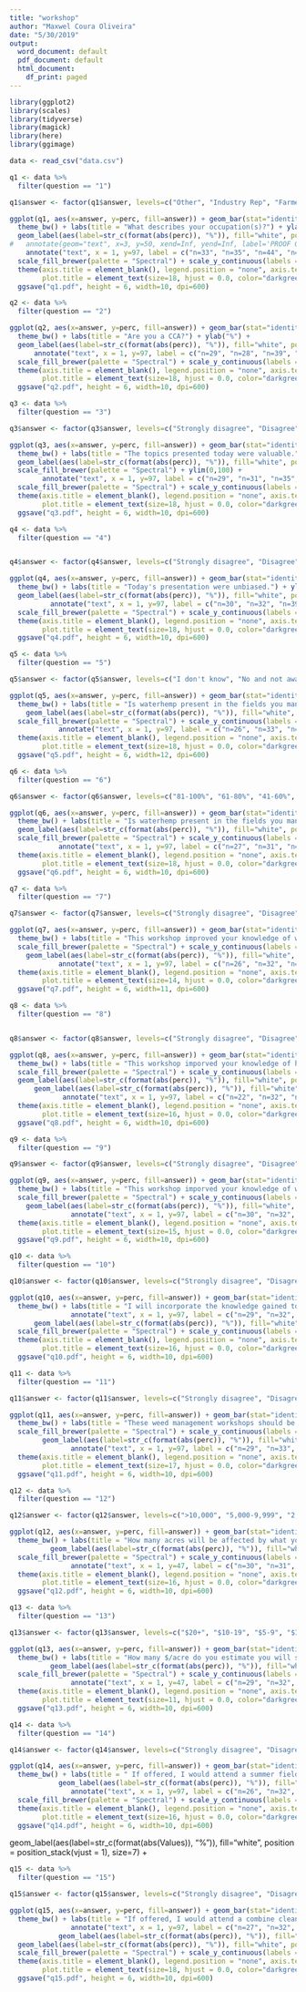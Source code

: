 ```yaml
---
title: "workshop"
author: "Maxwel Coura Oliveira"
date: "5/30/2019"
output:
  word_document: default
  pdf_document: default
  html_document:
    df_print: paged
---
```


```r
library(ggplot2)
library(scales)
library(tidyverse)
library(magick)
library(here)
library(ggimage)
```

```r
data <- read_csv("data.csv")
```


```r
q1 <- data %>% 
  filter(question == "1")

q1$answer <- factor(q1$answer, levels=c("Other", "Industry Rep", "Farmer/producer", "Extension/State/Fed agency", "Agronomist/Crop Advisor"), labels=c("Other", "Industry Rep", "Farmer/producer", "Extension/State/Fed agency", "Agronomist/Crop advisor"))
```

```r
ggplot(q1, aes(x=answer, y=perc, fill=answer)) + geom_bar(stat="identity", width =0.5, color="black") + facet_wrap(~location) + coord_flip() +
  theme_bw() + labs(title = "What describes your occupation(s)?") + ylab("%") +
  geom_label(aes(label=str_c(format(abs(perc)), "%")), fill="white", position = position_stack(vjust = 1), size=3) +
#   annotate(geom="text", x=3, y=50, xend=Inf, yend=Inf, label='PROOF ONLY', color='grey10', angle=45, fontface='bold', size=5, alpha=0.5) +
    annotate("text", x = 1, y=97, label = c("n=33", "n=35", "n=44", "n=36"), size=4) +
  scale_fill_brewer(palette = "Spectral") + scale_y_continuous(labels = function(x) paste0(x, "%"), limits=c(0,100)) +
  theme(axis.title = element_blank(), legend.position = "none", axis.text.x = element_text(size=14), axis.text.y = element_text(size=14), panel.grid = element_blank(), 
        plot.title = element_text(size=18, hjust = 0.0, color="darkgreen", face="bold"), strip.text = element_text(size=14)) +
  ggsave("q1.pdf", height = 6, width=10, dpi=600)
```





```r
q2 <- data %>% 
  filter(question == "2")
```

```r
ggplot(q2, aes(x=answer, y=perc, fill=answer)) + geom_bar(stat="identity", width =0.3, color="black") + facet_wrap(~location) + coord_flip() +
  theme_bw() + labs(title = "Are you a CCA?") + ylab("%") +
  geom_label(aes(label=str_c(format(abs(perc)), "%")), fill="white", position = position_stack(vjust = 1), size=3) +
      annotate("text", x = 1, y=97, label = c("n=29", "n=28", "n=39", "n=26"), size=4) +
  scale_fill_brewer(palette = "Spectral") + scale_y_continuous(labels = function(x) paste0(x, "%"), limits=c(0,100)) +
  theme(axis.title = element_blank(), legend.position = "none", axis.text.x = element_text(size=14), axis.text.y = element_text(size=14), panel.grid = element_blank(), 
        plot.title = element_text(size=18, hjust = 0.0, color="darkgreen", face="bold"), strip.text = element_text(size=14)) +
  ggsave("q2.pdf", height = 6, width=10, dpi=600)
```





```r
q3 <- data %>% 
  filter(question == "3")

q3$answer <- factor(q3$answer, levels=c("Strongly disagree", "Disagree", "Neutral", "Agree", "Strongly agree"), labels=c("Strongly disagree", "Disagree", "Neutral", "Agree", "Strongly agree"))
```

```r
ggplot(q3, aes(x=answer, y=perc, fill=answer)) + geom_bar(stat="identity", width =0.5, color="black") + facet_wrap(~location) + coord_flip() +
  theme_bw() + labs(title = "The topics presented today were valuable.") + ylab("%") +
  geom_label(aes(label=str_c(format(abs(perc)), "%")), fill="white", position = position_stack(vjust = 1), size=3) +
  scale_fill_brewer(palette = "Spectral") + ylim(0,100) +
        annotate("text", x = 1, y=97, label = c("n=29", "n=31", "n=35", "n=26"), size=4) +
  scale_fill_brewer(palette = "Spectral") + scale_y_continuous(labels = function(x) paste0(x, "%"), limits=c(0,100)) +
  theme(axis.title = element_blank(), legend.position = "none", axis.text.x = element_text(size=14), axis.text.y = element_text(size=14), panel.grid = element_blank(), 
        plot.title = element_text(size=18, hjust = 0.0, color="darkgreen", face="bold"), strip.text = element_text(size=14)) +
  ggsave("q3.pdf", height = 6, width=10, dpi=600)
```





```r
q4 <- data %>% 
  filter(question == "4")


q4$answer <- factor(q4$answer, levels=c("Strongly disagree", "Disagree", "Neutral", "Agree", "Strongly agree"), labels=c("Strongly disagree", "Disagree", "Neutral", "Agree", "Strongly agree"))
```

```r
ggplot(q4, aes(x=answer, y=perc, fill=answer)) + geom_bar(stat="identity", width =0.5, color="black") + facet_wrap(~location) + coord_flip() +
  theme_bw() + labs(title = "Today's presentation were unbiased.") + ylab("%") +
  geom_label(aes(label=str_c(format(abs(perc)), "%")), fill="white", position = position_stack(vjust = 1), size=3) +
          annotate("text", x = 1, y=97, label = c("n=30", "n=32", "n=39", "n=27"), size=4) +
  scale_fill_brewer(palette = "Spectral") + scale_y_continuous(labels = function(x) paste0(x, "%"), limits=c(0,100)) +
  theme(axis.title = element_blank(), legend.position = "none", axis.text.x = element_text(size=14), axis.text.y = element_text(size=14), panel.grid = element_blank(), 
        plot.title = element_text(size=18, hjust = 0.0, color="darkgreen", face="bold"), strip.text = element_text(size=14)) +
  ggsave("q4.pdf", height = 6, width=10, dpi=600)
```


```r
q5 <- data %>% 
  filter(question == "5")

q5$answer <- factor(q5$answer, levels=c("I don't know", "No and not aware of any nearby", "No but nearby", "Yes"), labels=c("I don't know", "No and not awere of any nearby", "No but nearby", "Yes"))
```

```r
ggplot(q5, aes(x=answer, y=perc, fill=answer)) + geom_bar(stat="identity", width =0.5, color="black") + facet_wrap(~location) + coord_flip() +
  theme_bw() + labs(title = "Is waterhemp present in the fields you manage/influence?") + ylab("%") +
    geom_label(aes(label=str_c(format(abs(perc)), "%")), fill="white", position = position_stack(vjust = 1), size=3) +
  scale_fill_brewer(palette = "Spectral") + scale_y_continuous(labels = function(x) paste0(x, "%"), limits=c(0,100)) +
            annotate("text", x = 1, y=97, label = c("n=26", "n=33", "n=35", "n=26"), size=4) +
  theme(axis.title = element_blank(), legend.position = "none", axis.text.x = element_text(size=14), axis.text.y = element_text(size=14), panel.grid = element_blank(), 
        plot.title = element_text(size=18, hjust = 0.0, color="darkgreen", face="bold"), strip.text = element_text(size=14)) +
  ggsave("q5.pdf", height = 6, width=12, dpi=600)
```





```r
q6 <- data %>% 
  filter(question == "6")

q6$answer <- factor(q6$answer, levels=c("81-100%", "61-80%", "41-60%", "21-40%", "1-20%", "0%"), labels=c("81-100%", "61-80%", "41-60%", "21-40%", "1-20%", "0%"))
```

```r
ggplot(q6, aes(x=answer, y=perc, fill=answer)) + geom_bar(stat="identity", width =0.5, color="black") + facet_wrap(~location) + coord_flip() +
  theme_bw() + labs(title = "Is waterhemp present in the fields you manage/influence?") + ylab("%") +
  geom_label(aes(label=str_c(format(abs(perc)), "%")), fill="white", position = position_stack(vjust = 1), size=3) +
  scale_fill_brewer(palette = "Spectral") + scale_y_continuous(labels = function(x) paste0(x, "%"), limits=c(0,100)) +
            annotate("text", x = 1, y=97, label = c("n=27", "n=31", "n=39", "n=26"), size=4) +
  theme(axis.title = element_blank(), legend.position = "none", axis.text.x = element_text(size=14), axis.text.y = element_text(size=14), panel.grid = element_blank(), 
        plot.title = element_text(size=18, hjust = 0.0, color="darkgreen", face="bold"), strip.text = element_text(size=14)) +
  ggsave("q6.pdf", height = 6, width=10, dpi=600)
```




```r
q7 <- data %>% 
  filter(question == "7")

q7$answer <- factor(q7$answer, levels=c("Strongly disagree", "Disagree", "Neutral", "Agree", "Strongly agree"), labels=c("Strongly disagree", "Disagree", "Neutral", "Agree", "Strongly agree"))
```

```r
ggplot(q7, aes(x=answer, y=perc, fill=answer)) + geom_bar(stat="identity", width =0.5, color="black") + facet_wrap(~location) + coord_flip() +
  theme_bw() + labs(title = "This workshop improved your knowledge of waterhemp identification, biology, and seed disperseral.") + ylab("%") +
  scale_fill_brewer(palette = "Spectral") + scale_y_continuous(labels = function(x) paste0(x, "%"), limits=c(0,100)) +
    geom_label(aes(label=str_c(format(abs(perc)), "%")), fill="white", position = position_stack(vjust = 1), size=3) +
            annotate("text", x = 1, y=97, label = c("n=26", "n=32", "n=36", "n=26"), size=4) +
  theme(axis.title = element_blank(), legend.position = "none", axis.text.x = element_text(size=14), axis.text.y = element_text(size=14), panel.grid = element_blank(), 
        plot.title = element_text(size=14, hjust = 0.0, color="darkgreen", face="bold"), strip.text = element_text(size=14)) +
  ggsave("q7.pdf", height = 6, width=11, dpi=600)
```






```r
q8 <- data %>% 
  filter(question == "8")


q8$answer <- factor(q8$answer, levels=c("Strongly disagree", "Disagree", "Neutral", "Agree", "Strongly agree"), labels=c("Strongly disagree", "Disagree", "Neutral", "Agree", "Strongly agree"))
```

```r
ggplot(q8, aes(x=answer, y=perc, fill=answer)) + geom_bar(stat="identity", width =0.5, color="black") + facet_wrap(~location) + coord_flip() +
  theme_bw() + labs(title = "This workshop imporved your knowledge of herbicide resistance evolution.") + ylab("%") +
  scale_fill_brewer(palette = "Spectral") + scale_y_continuous(labels = function(x) paste0(x, "%"), limits=c(0,100)) +
  geom_label(aes(label=str_c(format(abs(perc)), "%")), fill="white", position = position_stack(vjust = 1), size=3) +
      geom_label(aes(label=str_c(format(abs(perc)), "%")), fill="white", position = position_stack(vjust = 1), size=3) +
             annotate("text", x = 1, y=97, label = c("n=22", "n=32", "n=32", "n=27"), size=4) +
  theme(axis.title = element_blank(), legend.position = "none", axis.text.x = element_text(size=14), axis.text.y = element_text(size=14), panel.grid = element_blank(), 
        plot.title = element_text(size=16, hjust = 0.0, color="darkgreen", face="bold"), strip.text = element_text(size=14)) +
  ggsave("q8.pdf", height = 6, width=10, dpi=600)
```






```r
q9 <- data %>% 
  filter(question == "9")

q9$answer <- factor(q9$answer, levels=c("Strongly disagree", "Disagree", "Neutral", "Agree", "Strongly agree"), labels=c("Strongly disagree", "Disagree", "Neutral", "Agree", "Strongly agree"))
```

```r
ggplot(q9, aes(x=answer, y=perc, fill=answer)) + geom_bar(stat="identity", width =0.5, color="black") + facet_wrap(~location) + coord_flip() +
  theme_bw() + labs(title = "This workshop imporved your knowledge of waterhemp management in row crops.") + ylab("%") +
  scale_fill_brewer(palette = "Spectral") + scale_y_continuous(labels = function(x) paste0(x, "%"), limits=c(0,100)) +
    geom_label(aes(label=str_c(format(abs(perc)), "%")), fill="white", position = position_stack(vjust = 1), size=3) +
               annotate("text", x = 1, y=97, label = c("n=30", "n=32", "n=32", "n=27"), size=4) +
  theme(axis.title = element_blank(), legend.position = "none", axis.text.x = element_text(size=14), axis.text.y = element_text(size=14), panel.grid = element_blank(), 
        plot.title = element_text(size=15, hjust = 0.0, color="darkgreen", face="bold"), strip.text = element_text(size=14)) +
  ggsave("q9.pdf", height = 6, width=10, dpi=600)
```



```r
q10 <- data %>% 
  filter(question == "10")

q10$answer <- factor(q10$answer, levels=c("Strongly disagree", "Disagree", "Neutral", "Agree", "Strongly agree"), labels=c("Strongly disagree", "Disagree", "Neutral", "Agree", "Strongly agree"))
```


```r
ggplot(q10, aes(x=answer, y=perc, fill=answer)) + geom_bar(stat="identity", width =0.5, color="black") + facet_wrap(~location) + coord_flip() +
  theme_bw() + labs(title = "I will incorporate the knowledge gained today in the acres I manage/influence.") +
               annotate("text", x = 1, y=97, label = c("n=29", "n=32", "n=39", "n=28"), size=4) +
      geom_label(aes(label=str_c(format(abs(perc)), "%")), fill="white", position = position_stack(vjust = 1), size=3) +
  scale_fill_brewer(palette = "Spectral") + scale_y_continuous(labels = function(x) paste0(x, "%"), limits=c(0,100)) +
  theme(axis.title = element_blank(), legend.position = "none", axis.text.x = element_text(size=14), axis.text.y = element_text(size=14),  panel.grid = element_blank(), 
        plot.title = element_text(size=16, hjust = 0.0, color="darkgreen", face="bold"), strip.text = element_text(size=14)) +
  ggsave("q10.pdf", height = 6, width=10, dpi=600)
```




```r
q11 <- data %>% 
  filter(question == "11")

q11$answer <- factor(q11$answer, levels=c("Strongly disagree", "Disagree", "Neutral", "Agree", "Strongly agree"), labels=c("Strongly disagree", "Disagree", "Neutral", "Agree", "Strongly agree"))
```

```r
ggplot(q11, aes(x=answer, y=perc, fill=answer)) + geom_bar(stat="identity", width =0.5, color="black") + facet_wrap(~location) + coord_flip() +
  theme_bw() + labs(title = "These weed management workshops should be offered again next year.") + ylab("%") +
  scale_fill_brewer(palette = "Spectral") + scale_y_continuous(labels = function(x) paste0(x, "%"), limits=c(0,100)) +
        geom_label(aes(label=str_c(format(abs(perc)), "%")), fill="white", position = position_stack(vjust = 1), size=3) +
               annotate("text", x = 1, y=97, label = c("n=29", "n=33", "n=39", "n=26"), size=4) +
  theme(axis.title = element_blank(), legend.position = "none", axis.text.x = element_text(size=14), axis.text.y = element_text(size=14), panel.grid = element_blank(), 
        plot.title = element_text(size=17, hjust = 0.0, color="darkgreen", face="bold"), strip.text = element_text(size=14)) +
  ggsave("q11.pdf", height = 6, width=10, dpi=600)
```



```r
q12 <- data %>% 
  filter(question == "12")

q12$answer <- factor(q12$answer, levels=c(">10,000", "5,000-9,999", "2,500-4,999", "1,000-2,499", "500-999",  "200-499",  "100-199",  "<100"), labels=c(">10,000", "5,000-9,999", "2,500-4,999", "1,000-2,499", "500-999",  "200-499",  "100-199",  "<100"))
```

```r
ggplot(q12, aes(x=answer, y=perc, fill=answer)) + geom_bar(stat="identity", width =0.5, color="black") + facet_wrap(~location) + coord_flip() +
  theme_bw() + labs(title = "How many acres will be affected by what you learned during today's workshop?") + ylab("%") +
          geom_label(aes(label=str_c(format(abs(perc)), "%")), fill="white", position = position_stack(vjust = 1), size=3) +
  scale_fill_brewer(palette = "Spectral") + scale_y_continuous(labels = function(x) paste0(x, "%"), limits=c(0,50)) +
               annotate("text", x = 1, y=47, label = c("n=30", "n=31", "n=38", "n=27"), size=4) +
  theme(axis.title = element_blank(), legend.position = "none", axis.text.x = element_text(size=14), axis.text.y = element_text(size=14), panel.grid = element_blank(), 
        plot.title = element_text(size=16, hjust = 0.0, color="darkgreen", face="bold"), strip.text = element_text(size=14)) +
  ggsave("q12.pdf", height = 6, width=10, dpi=600)
```


```r
q13 <- data %>% 
  filter(question == "13")

q13$answer <- factor(q13$answer, levels=c("$20+", "$10-19", "$5-9", "$1-4", "$0"), labels=c("$20+", "$10-19", "$5-9", "$1-4", "$0"))
```

```r
ggplot(q13, aes(x=answer, y=perc, fill=answer)) + geom_bar(stat="identity", width =0.5, color="black") + facet_wrap(~location) + coord_flip() +
  theme_bw() + labs(title = "How many $/acre do you estimate you will save or earn this growing season by the information learned at this workshop?") + ylab("%") +
          geom_label(aes(label=str_c(format(abs(perc)), "%")), fill="white", position = position_stack(vjust = 1), size=3) +
  scale_fill_brewer(palette = "Spectral") + scale_y_continuous(labels = function(x) paste0(x, "%"), limits=c(0,50)) +
               annotate("text", x = 1, y=47, label = c("n=29", "n=32", "n=35", "n=26"), size=4) +
  theme(axis.title = element_blank(), legend.position = "none", axis.text.x = element_text(size=14), axis.text.y = element_text(size=14), panel.grid = element_blank(), 
        plot.title = element_text(size=11, hjust = 0.0, color="darkgreen", face="bold"), strip.text = element_text(size=14)) +
  ggsave("q13.pdf", height = 6, width=10, dpi=600)
```




```r
q14 <- data %>% 
  filter(question == "14")

q14$answer <- factor(q14$answer, levels=c("Strongly disagree", "Disagree", "Neutral", "Agree", "Strongly agree"), labels=c("Strongly disagree", "Disagree", "Neutral", "Agree", "Strongly agree"))
```

```r
ggplot(q14, aes(x=answer, y=perc, fill=answer)) + geom_bar(stat="identity", width =0.5, color="black") + facet_wrap(~location) + coord_flip() +
  theme_bw() + labs(title = " If offered, I would attend a summer field day on waterhemp management.") + ylab("%") + ylim(0,100) +
            geom_label(aes(label=str_c(format(abs(perc)), "%")), fill="white", position = position_stack(vjust = 1), size=3) +
               annotate("text", x = 1, y=97, label = c("n=26", "n=32", "n=39", "n=27"), size=4) +
  scale_fill_brewer(palette = "Spectral") + scale_y_continuous(labels = function(x) paste0(x, "%"), limits=c(0,100)) +
  theme(axis.title = element_blank(), legend.position = "none", axis.text.x = element_text(size=14), axis.text.y = element_text(size=14), panel.grid = element_blank(), 
        plot.title = element_text(size=16, hjust = 0.0, color="darkgreen", face="bold"), strip.text = element_text(size=14)) +
  ggsave("q14.pdf", height = 6, width=10, dpi=600)
```


geom_label(aes(label=str_c(format(abs(Values)), "%")), fill="white", position = position_stack(vjust = 1), size=7) +


```r
q15 <- data %>% 
  filter(question == "15")

q15$answer <- factor(q15$answer, levels=c("Strongly disagree", "Disagree", "Neutral", "Agree", "Strongly agree"), labels=c("Strongly disagree", "Disagree", "Neutral", "Agree", "Strongly agree"))
```

```r
ggplot(q15, aes(x=answer, y=perc, fill=answer)) + geom_bar(stat="identity", width =0.5, color="black") + facet_wrap(~location) + coord_flip() +
  theme_bw() + labs(title = "If offered, I would attend a combine cleaning clinic next summer/fall.") + ylab("%") +
               annotate("text", x = 1, y=97, label = c("n=27", "n=32", "n=39", "n=26"), size=4) +
            geom_label(aes(label=str_c(format(abs(perc)), "%")), fill="white", position = position_stack(vjust = 1), size=3) +
  geom_label(aes(label=str_c(format(abs(perc)), "%")), fill="white", position = position_stack(vjust = 1), size=3) +
  scale_fill_brewer(palette = "Spectral") + scale_y_continuous(labels = function(x) paste0(x, "%"), limits=c(0,100)) +
  theme(axis.title = element_blank(), legend.position = "none", axis.text.x = element_text(size=14), axis.text.y = element_text(size=14), panel.grid = element_blank(), 
        plot.title = element_text(size=18, hjust = 0.0, color="darkgreen", face="bold"), strip.text = element_text(size=14)) +
  ggsave("q15.pdf", height = 6, width=10, dpi=600)
```
